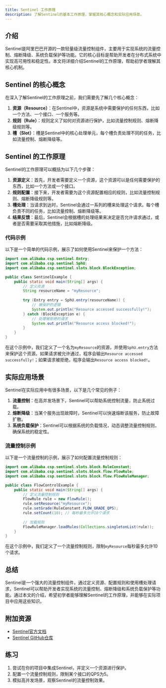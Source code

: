 ```yaml
---
title: Sentinel 工作原理
description: 了解Sentinel的基本工作原理，掌握其核心概念和实际应用场景。
---
```


## 介绍

Sentinel是阿里巴巴开源的一款轻量级流量控制组件，主要用于实现系统的流量控制、熔断降级、系统负载保护等功能。它的核心目标是帮助开发者在分布式系统中实现高可用性和稳定性。本文将详细介绍Sentinel的工作原理，帮助初学者理解其核心机制。

## Sentinel 的核心概念

在深入了解Sentinel的工作原理之前，我们需要先了解几个核心概念：

1. **资源（Resource）**：在Sentinel中，资源是系统中需要保护的任何东西，比如一个方法、一个接口、一个服务等。
2. **规则（Rule）**：规则定义了如何对资源进行保护，比如流量控制规则、熔断降级规则等。
3. **槽（Slot）**：槽是Sentinel中的核心处理单元，每个槽负责处理不同的任务，比如流量控制、熔断降级等。

## Sentinel 的工作原理

Sentinel的工作原理可以概括为以下几个步骤：

1. **资源定义**：首先，开发者需要定义一个资源，这个资源可以是任何需要保护的东西，比如一个方法或一个接口。
2. **规则配置**：接下来，开发者需要为这个资源配置相应的规则，比如流量控制规则、熔断降级规则等。
3. **槽处理**：当请求到达时，Sentinel会通过一系列的槽来处理这个请求。每个槽负责不同的任务，比如流量控制、熔断降级等。
4. **结果反馈**：最后，Sentinel会根据槽的处理结果来决定是否允许请求通过，或者是否需要采取其他措施，比如熔断降级。

### 代码示例

以下是一个简单的代码示例，展示了如何使用Sentinel来保护一个方法：

```java
import com.alibaba.csp.sentinel.Entry;
import com.alibaba.csp.sentinel.SphU;
import com.alibaba.csp.sentinel.slots.block.BlockException;

public class SentinelExample {
    public static void main(String[] args) {
        // 定义资源
        String resourceName = "myResource";
        
        try (Entry entry = SphU.entry(resourceName)) {
            // 被保护的逻辑
            System.out.println("Resource accessed successfully!");
        } catch (BlockException e) {
            // 处理被拒绝的请求
            System.out.println("Resource access blocked!");
        }
    }
}
```

在这个示例中，我们定义了一个名为`myResource`的资源，并使用`SphU.entry`方法来保护这个资源。如果请求被允许通过，程序会输出`Resource accessed successfully!`；如果请求被拒绝，程序会输出`Resource access blocked!`。

## 实际应用场景

Sentinel在实际应用中有很多场景，以下是几个常见的例子：

1. **流量控制**：在高并发场景下，Sentinel可以帮助系统控制流量，防止系统过载。
2. **熔断降级**：当某个服务出现故障时，Sentinel可以快速熔断该服务，防止故障扩散。
3. **系统负载保护**：Sentinel可以根据系统的负载情况，动态调整流量控制规则，确保系统的稳定性。

### 流量控制示例

以下是一个流量控制的示例，展示了如何配置流量控制规则：

```java
import com.alibaba.csp.sentinel.slots.block.RuleConstant;
import com.alibaba.csp.sentinel.slots.block.flow.FlowRule;
import com.alibaba.csp.sentinel.slots.block.flow.FlowRuleManager;

public class FlowControlExample {
    public static void main(String[] args) {
        // 定义流量控制规则
        FlowRule rule = new FlowRule();
        rule.setResource("myResource");
        rule.setGrade(RuleConstant.FLOW_GRADE_QPS);
        rule.setCount(10); // 每秒最多允许10个请求
        
        // 加载规则
        FlowRuleManager.loadRules(Collections.singletonList(rule));
    }
}
```

在这个示例中，我们定义了一个流量控制规则，限制`myResource`每秒最多允许10个请求。

## 总结

Sentinel是一个强大的流量控制组件，通过定义资源、配置规则和使用槽处理请求，Sentinel可以帮助开发者实现系统的流量控制、熔断降级和系统负载保护等功能。通过本文的介绍，希望初学者能够理解Sentinel的工作原理，并能够在实际项目中应用这些知识。

## 附加资源

- [Sentinel官方文档](https://sentinelguard.io/zh-cn/docs/introduction.html)
- [Sentinel GitHub仓库](https://github.com/alibaba/Sentinel)

## 练习

1. 尝试在你的项目中集成Sentinel，并定义一个资源进行保护。
2. 配置一个流量控制规则，限制某个接口的QPS为5。
3. 模拟高并发场景，观察Sentinel的流量控制效果。
